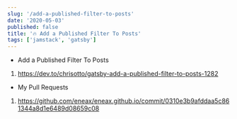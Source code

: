 ```yaml
---
slug: '/add-a-published-filter-to-posts'
date: '2020-05-03'
published: false
title: '🔥 Add a Published Filter To Posts'
tags: ['jamstack', 'gatsby']
---
```


- Add a Published Filter To Posts

1. https://dev.to/chrisotto/gatsby-add-a-published-filter-to-posts-1282

- My Pull Requests

1. https://github.com/eneax/eneax.github.io/commit/0310e3b9afddaa5c861344a8d1e6489d08659c08
